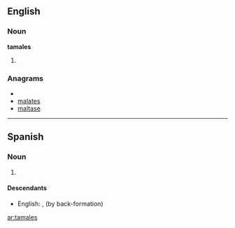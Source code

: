 ==English==
===Noun===
'''tamales'''
# {{plural of|[[tamale]]}}

===Anagrams===
* {{alphagram|aaelmst}}
* [[malates#English|malates]]
* [[maltase#English|maltase]]

----

==Spanish==

===Noun===
{{infl|es|noun form|g=m|g2=p}}

# {{plural of|[[tamal#Spanish|tamal]]|lang=Spanish|nocat=1}}

====Descendants====
* English: {{l|en|tamales}}, {{l|en|tamale}} (by back-formation)

[[ar:tamales]]